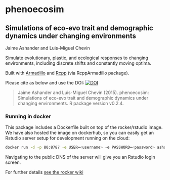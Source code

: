 phenoecosim
===========

## Simulations of eco-evo trait and demographic dynamics under changing environments

Jaime Ashander and Luis-Miguel Chevin


Simulate evolutionary, plastic, and ecological responses to
changing environments, including discrete shifts and constantly
moving optima.

Built with [Armadillo](http://arma.sourceforge.net/) and [Rcpp](http://www.rcpp.org/) (via RcppArmadillo package).

Please cite as below and use the DOI: [![DOI](https://zenodo.org/badge/17403/ashander/phenoecosim.svg)](https://zenodo.org/badge/latestdoi/17403/ashander/phenoecosim)


>Jaime Ashander and Luis-Miguel Chevin (2015). phenoecosim: Simulations of eco-evo trait and demographic dynamics under changing environments.  R package version v0.2.4.

### Running in docker

This package includes a Dockerfile built on top of the rocker/rstudio image.
We have also hosted the image on dockerhub, so you can easily get an Rstudio
server setup for development running on the cloud:

```bash
docker run -d -p 80:8787 -e USER=<username> -e PASSWORD=<password> ashander/phenoecosim
```

Navigating to the public DNS of the server will give you an Rstudio login screen.

For further details [see the rocker wiki](https://github.com/rocker-org/rocker/wiki/Using-the-RStudio-image)

